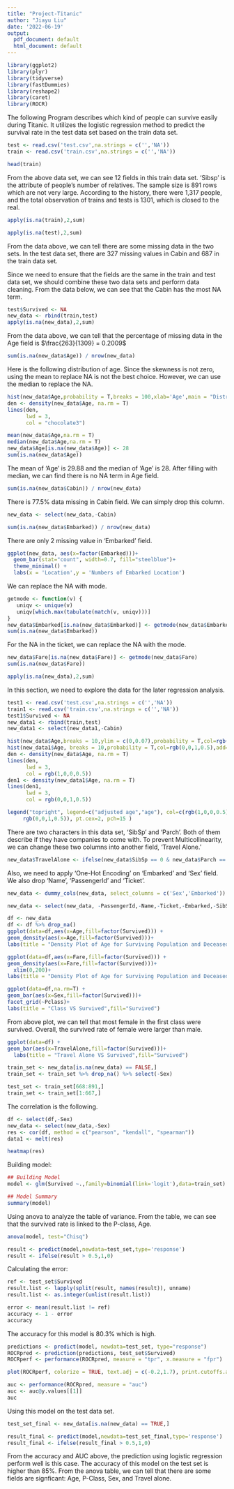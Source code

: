 ```yaml
---
title: "Project-Titanic"
author: "Jiayu Liu"
date: '2022-06-19'
output:
  pdf_document: default
  html_document: default
---
```


```r
library(ggplot2)
library(plyr)
library(tidyverse)
library(fastDummies)
library(reshape2)
library(caret)
library(ROCR)
```


\section{1 Introduction}
The following Program describes which kind of people can survive easily during Titanic. It utilizes the logistic regression method to predict the survival rate in the test data set based on the train data set.

\section{2 Data Collection and Data Collection}
```r
test <- read.csv('test.csv',na.strings = c('','NA'))
train <- read.csv('train.csv',na.strings = c('','NA'))
```

\subsection{2.1 Data Description}
```r
head(train)
```
From the above data set, we can see 12 fields in this train data set. 'Sibsp' is the attribute of people's number of relatives. The sample size is 891 rows which are not very large. According to the history, there were 1,317 people, and the total observation of trains and tests is 1301, which is closed to the real. 

\section{3 Data Wrangling}

\subsection{3.1 Check NA in the Data set}
```r
apply(is.na(train),2,sum)
```
```r
apply(is.na(test),2,sum)
```
From the data above, we can tell there are some missing data in the two sets. In the test data set, there are 327 missing values in Cabin and 687 in the train data set.

Since we need to ensure that the fields are the same in the train and test data set, we should combine these two data sets and perform data cleaning. From the data below, we can see that the Cabin has the most NA term.
```r
test$Survived <- NA
new_data <- rbind(train,test)
apply(is.na(new_data),2,sum)
```
\subsection{3.2 Age}
From the data above, we can tell that the percentage of missing data in the Age field is $\frac{263}{1309} = 0.2009$
```r
sum(is.na(new_data$Age)) / nrow(new_data)
```
Here is the following distribution of age. Since the skewness is not zero, using the mean to replace NA is not the best choice. However, we can use the median to replace the NA.
```r
hist(new_data$Age,probability = T,breaks = 100,xlab='Age',main = "Distribution of Age")
den <- density(new_data$Age, na.rm = T)
lines(den,
      lwd = 3,
      col = "chocolate3")
```
```r
mean(new_data$Age,na.rm = T)
median(new_data$Age,na.rm = T)
new_data$Age[is.na(new_data$Age)] <- 28
sum(is.na(new_data$Age))
```
The mean of 'Age' is 29.88 and the median of 'Age' is 28. After filling with median, we can find there is no NA term in Age field.

\subsection{3.3 Cabin}
```r
sum(is.na(new_data$Cabin)) / nrow(new_data)
```
There is 77.5% data missing in Cabin field. We can simply drop this column. 
```r
new_data <- select(new_data,-Cabin)
```

\subsection{3.4 Embarked}
```r
sum(is.na(new_data$Embarked)) / nrow(new_data)
```

There are only 2 missing value in ‘Embarked’ field.
```r
ggplot(new_data, aes(x=factor(Embarked)))+
  geom_bar(stat="count", width=0.7, fill="steelblue")+
  theme_minimal() +
  labs(x = 'Location',y = 'Numbers of Embarked Location')
```
We can replace the NA with mode.
```r

getmode <- function(v) {
   uniqv <- unique(v)
   uniqv[which.max(tabulate(match(v, uniqv)))]
}
new_data$Embarked[is.na(new_data$Embarked)] <- getmode(new_data$Embarked)
sum(is.na(new_data$Embarked))
```
For the NA in the ticket, we can replace the NA with the mode.
```r
new_data$Fare[is.na(new_data$Fare)] <- getmode(new_data$Fare)
sum(is.na(new_data$Fare))
```


```r
apply(is.na(new_data),2,sum)
```



\section{4 EDA}
In this section, we need to explore the data for the later regression analysis.
```r
test1 <- read.csv('test.csv',na.strings = c('','NA'))
train1 <- read.csv('train.csv',na.strings = c('','NA'))
test1$Survived <- NA
new_data1 <- rbind(train,test)
new_data1 <- select(new_data1,-Cabin)

hist(new_data$Age,breaks = 10,ylim = c(0,0.07),probability = T,col=rgb(1,0,0,0.5),xlab = 'Age',main='Distribution of Age')
hist(new_data1$Age, breaks = 10,probability = T,col=rgb(0,0,1,0.5),add=T) 
den <- density(new_data$Age, na.rm = T)
lines(den,
      lwd = 3,
      col = rgb(1,0,0,0.5))
den1 <- density(new_data1$Age, na.rm = T)
lines(den1,
      lwd = 3,
      col = rgb(0,0,1,0.5))

legend("topright", legend=c("adjusted age","age"), col=c(rgb(1,0,0,0.5), 
     rgb(0,0,1,0.5)), pt.cex=2, pch=15 )
```
There are two characters in this data set, 'SibSp' and 'Parch'. Both of them describe if they have companies to come with. To prevent Multicollinearity, we can change these two columns into another field, 'Travel Alone.'
```r
new_data$TravelAlone <- ifelse(new_data$SibSp == 0 & new_data$Parch == 0,1,0)
```

Also, we need to apply 'One-Hot Encoding' on 'Embarked' and 'Sex' field. We also drop 'Name', 'PassengerId' and 'Ticket'.
```r
new_data <- dummy_cols(new_data, select_columns = c('Sex','Embarked'))
```

```r
new_data <- select(new_data, -PassengerId,-Name,-Ticket,-Embarked,-SibSp,-Parch)
```

\subsection{4.1 Data Analysis}
```r
df <- new_data
df <- df %>% drop_na()
ggplot(data=df,aes(x=Age,fill=factor(Survived))) +
geom_density(aes(x=Age,fill=factor(Survived)))+
labs(title = "Density Plot of Age for Surviving Population and Deceased Population",fill="Survived")
```
```r
ggplot(data=df,aes(x=Fare,fill=factor(Survived))) +
geom_density(aes(x=Fare,fill=factor(Survived)))+
  xlim(0,200)+
labs(title = "Density Plot of Age for Surviving Population and Deceased Population",fill="Survived")
```
```r
ggplot(data=df,na.rm=T) +
geom_bar(aes(x=Sex,fill=factor(Survived)))+
facet_grid(~Pclass)+
labs(title = "Class VS Survived",fill="Survived")
```
From above plot, we can tell that most female in the first class were survived. Overall, the survived rate of female were larger than male.

```r
ggplot(data=df) +
geom_bar(aes(x=TravelAlone,fill=factor(Survived)))+
  labs(title = "Travel Alone VS Survived",fill="Survived")
```
\section{5 Prediction}

\subsection{5.1 Preparing Data}
```r
train_set <- new_data[is.na(new_data) == FALSE,]
train_set <- train_set %>% drop_na() %>% select(-Sex)
```



```r
test_set <- train_set[668:891,]
train_set <- train_set[1:667,]


```


The correlation is the following.
```r
df <- select(df,-Sex)
new_data <- select(new_data,-Sex)
res <- cor(df, method = c("pearson", "kendall", "spearman"))
data1 <- melt(res)
```

```r
heatmap(res)
```
Building model:
```r
## Building Model
model <- glm(Survived ~.,family=binomial(link='logit'),data=train_set)

## Model Summary
summary(model)
```
Using anova to analyze the table of variance. From the table, we can see that the survived rate is linked to the P-class, Age.
```r
anova(model, test="Chisq")
```
```r
result <- predict(model,newdata=test_set,type='response')
result <- ifelse(result > 0.5,1,0)
```
Calculating the error:
```r
ref <- test_set$Survived
result.list <- lapply(split(result, names(result)), unname)
result.list <- as.integer(unlist(result.list))
```


```r
error <- mean(result.list != ref)
accuracy <- 1 - error
accuracy
```
The accuracy for this model is 80.3% which is high. 

```r
predictions <- predict(model, newdata=test_set, type="response")
ROCRpred <- prediction(predictions, test_set$Survived)
ROCRperf <- performance(ROCRpred, measure = "tpr", x.measure = "fpr")

plot(ROCRperf, colorize = TRUE, text.adj = c(-0.2,1.7), print.cutoffs.at = seq(0,1,0.1))
```
```r
auc <- performance(ROCRpred, measure = "auc")
auc <- auc@y.values[[1]]
auc
```

Using this model on the test data set.
```r
test_set_final <- new_data[is.na(new_data) == TRUE,]

```


```r
result_final <- predict(model,newdata=test_set_final,type='response')
result_final <- ifelse(result_final > 0.5,1,0)

```



\section{6. Result}
From the accuracy and AUC above, the prediction using logistic regression perform well is this case. The accuracy of this model on the test set is higher than 85%. From the anova table, we can tell that there are some fields are signficant: Age, P-Class, Sex, and Travel alone. 

